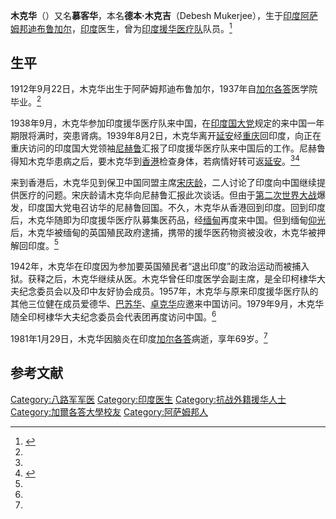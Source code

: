 '''木克华'''（{{bd|1912年|9月22日|1981年|1月29日}}）又名'''慕客华'''，本名'''德本·木克吉'''（Debesh Mukerjee），生于[[印度|印度]][[阿萨姆邦|阿萨姆邦]][[迪布鲁加尔|迪布鲁加尔]]，[[印度|印度]]医生，曾为[[印度援华医疗队|印度援华医疗队]]队员。<ref name=bqejs>{{Cite web |url=http://www.bqejsyjh.com/newslook.asp?NewID=1852&FID=78&page=1 |title=巴苏华，白求恩精神研究会，于2015-03-10查阅 |accessdate=2015-03-10 |archive-date=2015-04-02 |archive-url=https://web.archive.org/web/20150402095427/http://www.bqejsyjh.com/newslook.asp?NewID=1852&FID=78&page=1 |dead-url=no }}</ref>

==生平==
1912年9月22日，木克华出生于阿萨姆邦迪布鲁加尔，1937年自[[加尔各答|加尔各答]]医学院毕业。<ref name=bqejs/>

1938年9月，木克华参加印度援华医疗队来中国，在[[印度国大党|印度国大党]]规定的来中国一年期限将满时，突患肾病。1939年8月2日，木克华离开[[延安|延安]]经[[重庆|重庆]]回印度，向正在重庆访问的印度国大党领袖[[尼赫鲁|尼赫鲁]]汇报了印度援华医疗队来中国后的工作。尼赫鲁得知木克华患病之后，要木克华到[[香港|香港]]检查身体，若病情好转可返[[延安|延安]]。<ref name=bqejs/><ref>{{Cite web |url=http://www.fmprc.gov.cn/mfa_chn/ywcf_602274/t207197.shtml |title=永久的怀念，中华人民共和国外交部，2005-08-15 |accessdate=2015-03-10 |archive-date=2015-04-02 |archive-url=https://web.archive.org/web/20150402141319/http://www.fmprc.gov.cn/mfa_chn/ywcf_602274/t207197.shtml |dead-url=no }}</ref>

来到香港后，木克华见到保卫中国同盟主席[[宋庆龄|宋庆龄]]，二人讨论了印度向中国继续提供医疗的问题。宋庆龄请木克华向尼赫鲁汇报此次谈话。但由于[[第二次世界大战|第二次世界大战]]爆发，印度国大党电召访华的尼赫鲁回国。不久，木克华从香港回到印度。回到印度后，木克华随即为印度援华医疗队募集医药品，经[[缅甸|缅甸]]再度来中国。但到缅甸[[仰光|仰光]]后，木克华被缅甸的英国殖民政府逮捕，携带的援华医药物资被没收，木克华被押解回印度。<ref name=bqejs/>

1942年，木克华在印度因为参加要英国殖民者“退出印度”的政治运动而被捕入狱。获释之后，木克华继续从医。木克华曾任印度医学会副主席，是全印柯棣华大夫纪念委员会以及印中友好协会成员。1957年，木克华与原来印度援华医疗队的其他三位健在成员爱德华、[[巴苏华|巴苏华]]、[[卓克华|卓克华]]应邀来中国访问。1979年9月，木克华随全印柯棣华大夫纪念委员会代表团再度访问中国。<ref name=bqejs/>

1981年1月29日，木克华因脑炎在印度[[加尔各答|加尔各答]]病逝，享年69岁。<ref name=bqejs/>

==参考文献==
{{reflist}}

{{DEFAULTSORT: Mukerjee, Debesh}}
[[Category:八路军军医|Category:八路军军医]] 
[[Category:印度医生|Category:印度医生]]
[[Category:抗战外籍援华人士|Category:抗战外籍援华人士]]
[[Category:加爾各答大學校友|Category:加爾各答大學校友]]
[[Category:阿萨姆邦人|Category:阿萨姆邦人]]